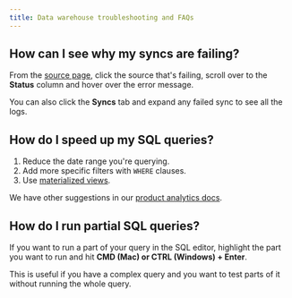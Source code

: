 ```yaml
---
title: Data warehouse troubleshooting and FAQs
---
```


## How can I see why my syncs are failing?

From the [source page](https://app.posthog.com/pipeline/sources), click the source that's failing, scroll over to the **Status** column and hover over the error message.

<ProductScreenshot
  imageLight="https://res.cloudinary.com/dmukukwp6/image/upload/w_1600,c_limit,q_auto,f_auto/Clean_Shot_2025_08_27_at_12_12_23_2x_7ed2ac106d.png" 
  imageDark="https://res.cloudinary.com/dmukukwp6/image/upload/w_1600,c_limit,q_auto,f_auto/Clean_Shot_2025_08_27_at_12_08_29_2x_8b7160e3b9.png"
  alt="Viewing the error message for a failed sync" 
  classes="rounded"
/>

You can also click the **Syncs** tab and expand any failed sync to see all the logs.

<ProductScreenshot
  imageLight="https://res.cloudinary.com/dmukukwp6/image/upload/w_1600,c_limit,q_auto,f_auto/Clean_Shot_2025_08_27_at_12_17_09_2x_7da05def87.png" 
  imageDark="https://res.cloudinary.com/dmukukwp6/image/upload/w_1600,c_limit,q_auto,f_auto/Clean_Shot_2025_08_27_at_12_16_50_2x_13222eaa4c.png"
  alt="Viewing the logs for a failed sync" 
  classes="rounded"
/>

## How do I speed up my SQL queries?

1. Reduce the date range you're querying.
2. Add more specific filters with `WHERE` clauses.
3. Use [materialized views](/docs/data-warehouse/views/materialize).

We have other suggestions in our [product analytics docs](/docs/product-analytics/troubleshooting#insights-and-queries-faq).

## How do I run partial SQL queries?

If you want to run a part of your query in the SQL editor, highlight the part you want to run and hit **CMD (Mac) or CTRL (Windows) + Enter**.

This is useful if you have a complex query and you want to test parts of it without running the whole query.

<ProductScreenshot
  imageLight="https://res.cloudinary.com/dmukukwp6/image/upload/w_1600,c_limit,q_auto,f_auto/Clean_Shot_2025_09_02_at_14_24_06_2x_cc350ac9b1.png" 
  imageDark="https://res.cloudinary.com/dmukukwp6/image/upload/w_1600,c_limit,q_auto,f_auto/Clean_Shot_2025_09_02_at_14_24_23_2x_6dad899bb8.png"
  alt="Running partial SQL queries" 
  classes="rounded"
/>